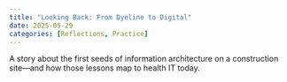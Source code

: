 ```yaml
---
title: "Looking Back: From Dyeline to Digital"
date: 2025-05-29
categories: [Reflections, Practice]
---
```


A story about the first seeds of information architecture on a construction site—and how those lessons map to health IT today.
